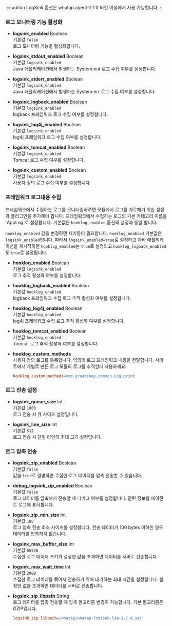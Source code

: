 :::caution
LogSink 옵션은 whatap.agent-2.1.0 버전 이상에서 사용 가능합니다.
:::

### 로그 모니터링 기능 활성화 

* **logsink_enabled** <span class='type'>Boolean</span><br/>
    기본값 `false`<br/>
    로그 모니터링 기능을 활성화합니다.

* **logsink_stdout_enabled** <span class='type'>Boolean</span><br/>
    기본값 `logsink_enabled`<br/>
    Java 애플리케이션에서 발생하는 System.out 로그 수집 여부를 설정합니다.

* **logsink_stderr_enabled** <span class='type'>Boolean</span><br/>
    기본값 `logsink_enabled`<br/>
    Java 애플리케이션에서 발생하는 System.err 로그 수집 여부를 설정합니다.

* **logsink_logback_enabled** <span class='type'>Boolean</span><br/>
    기본값 `logsink_enabled`<br/>
    logback 프레임워크 로그 수집 여부를 설정합니다.

* **logsink_log4j_enabled** <span class='type'>Boolean</span><br/>
    기본값 `logsink_enabled`<br/>
    log4j 프레임워크 로그 수집 여부를 설정합니다.

* **logsink_tomcat_enabled** <span class='type'>Boolean</span><br/>
    기본값 `logsink_enabled`<br/>
    Tomcat 로그 수집 여부를 설정합니다.

* **logsink_custom_enabled** <span class='type'>Boolean</span><br/>
    기본값 `logsink_enabled`<br/>
    사용자 정의 로그 수집 여부를 설정합니다.

### 프레임워크 로그내용 수집

프레임워크에서 수집하는 로그를 모니터링하려면 모듈에서 로그를 가로채기 위한 설정과 플러그인을 추가해야 합니다. 프레임워크에서 수집하는 로그의 기본 카테고리 이름을 'AppLog'로 설정합니다. 기본값은 `hooklog_enabled` 옵션의 설정과 동일 합니다.

`hooklog_enabled` 값을 변경하면 재기동이 필요합니다. `hooklog_enabled` 기본값은 `logsink_enabled`입니다. 따라서 `logsink_enabled=true`로 설정하고 자바 애플리케이션을 재시작하면 `hooklog_enabled`는 `true`로 설정되고 `hooklog_logback_enabled`도 `true`로 설정됩니다.

* **hooklog_enabled** <span class='type'>Boolean</span><br/>
    기본값 `logsink_enabled`<br/>
    로그 추적 활성화 여부를 설정합니다.

* **hooklog_logback_enabled** <span class='type'>Boolean</span><br/>
    기본값 `hooklog_enabled`<br/>
    logback 프레임워크 수집 로그 추적 활성화 여부를 설정합니다.

* **hooklog_log4j_enabled** <span class='type'>Boolean</span><br/>
    기본값 `hooklog_enabled`<br/>
    log4j 프레임워크 수집 로그 추적 활성화 여부를 설정합니다.

* **hooklog_tomcat_enabled** <span class='type'>Boolean</span><br/>
    기본값 `hooklog_enabled`<br/>
    Tomcat 로그 추적 활성화 여부를 설정합니다.

* **hooklog_custom_methods**<br/>
    사용자 정의 로그를 등록합니다. 임의의 로그 프레임워크 내용을 전달합니다. 사이트에서 개별로 만든 로그 모듈의 로그를 추적할때 사용하세요.
    ```ini title='예시'
    hooklog_custom_methods=com.greatshop.common.Log.print
    ```

### 로그 전송 설정

* **logsink_queue_size** <span class='type'>Int</span><br/>
    기본값 `1000`<br/>
    로그 전송 시 큐 사이즈 설정입니다.

* **logsink_line_size** <span class='type'>Int</span><br/>
    기본값 `512`<br/>
    로그 전송 시 단일 라인의 최대 크기 설정입니다.

### 로그 압축 전송

* **logsink_zip_enabled** <span class='type'>Boolean</span><br/>
    기본값 `false`<br/>
    값을 `true`로 설명하면 수집한 로그 데이터를 압축 전송할 수 있습니다.

* **debug_logsink_zip_enabled** <span class='type'>Boolean</span><br/>
    기본값 `false`<br/>
    로그 데이터를 압축해서 전송할 때 디버그 여부를 설정합니다. 관련 정보를 에이전트 로그에 표시합니다.

* **logsink_zip_min_size** <span class='type'>Int</span><br/>
    기본값 `100`<br/>
    로그 압축 전송 최소 사이즈를 설정합니다. 전송 데이터가 100 bytes 이하인 경우 데이터를 압축하지 않습니다.

* **logsink_max_buffer_size** <span class='type'>Int</span><br/>
    기본값 `65536`<br/>
    수집한 로그 데이터 크기가 설정한 값을 초과하면 데이터를 서버로 전송합니다.

* **logsink_max_wait_time** <span class='type'>Int</span><br/>
    기본값 `2000`<br/>
    수집한 로그 데이터를 묶어서 전송하기 위해 대기하는 최대 시간을 설정합니다. 설정한 값을 초과하면 데이터를 서버로 전송합니다.

* **logsink_zip_libpath** <span class='type'>String</span><br/>
    로그 데이터를 압축 전송할 때 압축 알고리즘 변경이 가능합니다. 기본 알고리즘은 GZIP입니다.
    ```ini title='예시'
    logsink_zip_libpath=/whatap/whatap-logsink-lz4-1.7.0.jar
    ```